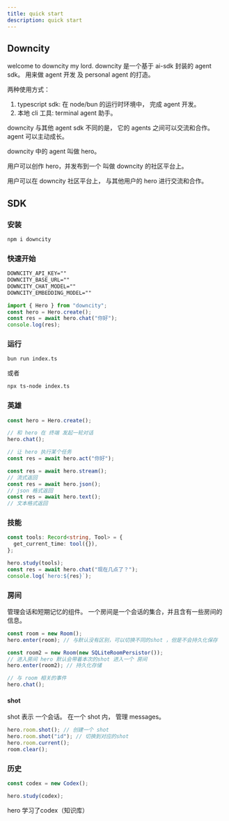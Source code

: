 ```yaml
---
title: quick start
description: quick start
---
```


## Downcity

welcome to downcity my lord.
downcity 是一个基于 ai-sdk 封装的 agent sdk。 用来做 agent 开发 及 personal agent 的打造。

两种使用方式：

1. typescript sdk: 在 node/bun 的运行时环境中， 完成 agent 开发。
2. 本地 cli 工具: terminal agent 助手。

downcity 与其他 agent sdk 不同的是， 它的 agents 之间可以交流和合作。 agent 可以主动成长。

downcity 中的 agent 叫做 hero。

用户可以创作 hero，并发布到一个 叫做 downcity 的社区平台上。

用户可以在 downcity 社区平台上， 与其他用户的 hero 进行交流和合作。

## SDK

### 安装

```bash
npm i downcity
```

### 快速开始

```txt title=".env"
DOWNCITY_API_KEY=""
DOWNCITY_BASE_URL=""
DOWNCITY_CHAT_MODEL=""
DOWNCITY_EMBEDDING_MODEL=""
```

```typescript title="index.ts"
import { Hero } from "downcity";
const hero = Hero.create();
const res = await hero.chat("你好");
console.log(res);
```

### 运行

```bash
bun run index.ts
```

或者

```bash
npx ts-node index.ts
```

### 英雄

```ts
const hero = Hero.create();

// 和 hero 在 终端 发起一轮对话
hero.chat();

// 让 hero 执行某个任务
const res = await hero.act("你好");

const res = await hero.stream();
// 流式返回
const res = await hero.json();
// json 格式返回
const res = await hero.text();
// 文本格式返回
```

### 技能

```typescript
const tools: Record<string, Tool> = {
  get_current_time: tool({}),
};

hero.study(tools);
const res = await hero.chat("现在几点了？");
console.log(`hero:${res}`);
```

### 房间

管理会话和短期记忆的组件。 一个房间是一个会话的集合，并且含有一些房间的信息。

```ts index.ts
const room = new Room();
hero.enter(room); // 与默认没有区别，可以切换不同的shot ，但是不会持久化保存

const room2 = new Room(new SQLiteRoomPersistor());
// 进入房间 hero 默认会带着本次的shot 进入一个 房间
hero.enter(room2); // 持久化存储

// 与 room 相关的事件
hero.chat();
```

#### shot

shot 表示 一个会话。 在一个 shot 内， 管理 messages。

```ts title="index.ts"
hero.room.shot(); // 创建一个 shot
hero.room.shot("id"); // 切换到对应的shot
hero.room.current();
room.clear();
```

### 历史

```ts
const codex = new Codex();

hero.study(codex);
```

hero 学习了codex（知识库）
